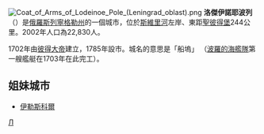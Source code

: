 {{unreferenced|time=2018-07-14T12:36:50+00:00}}
{{coord|60|43|N|33|33|E|display=title}}
[[File:Coat_of_Arms_of_Lodeinoe_Pole_(Leningrad_oblast).png|right]]
'''洛傑伊諾耶波列''' （{{lang-ru|Лоде́йное По́ле}}）是[[俄羅斯|俄羅斯]][[列寧格勒州|列寧格勒州]]的一個城市，位於[[斯維里河|斯維里河]]左岸、東距[[聖彼得堡|聖彼得堡]]244公里。2002年人口為22,830人。

1702年由[[彼得大帝|彼得大帝]]建立，1785年設市。城名的意思是「船塢」 （[[波羅的海艦隊|波羅的海艦隊]]第一艘艦艇在1703年在此完工）。

==姐妹城市==
* {{NOR}}[[伊勒斯科爾|伊勒斯科爾]]

{{列寧格勒州行政區劃}}
[[Category:列寧格勒州城市|Л]]